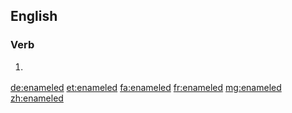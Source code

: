 ==English==

===Verb===
{{head|en|verb form}}

# {{context|US|lang=en}} {{en-past of|enamel}}

[[de:enameled]]
[[et:enameled]]
[[fa:enameled]]
[[fr:enameled]]
[[mg:enameled]]
[[zh:enameled]]